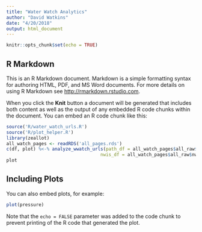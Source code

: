 ```yaml
---
title: "Water Watch Analytics"
author: "David Watkins"
date: "4/20/2018"
output: html_document
---
```


```r
knitr::opts_chunk$set(echo = TRUE)
```

## R Markdown

This is an R Markdown document. Markdown is a simple formatting syntax for authoring HTML, PDF, and MS Word documents. For more details on using R Markdown see <http://rmarkdown.rstudio.com>.

When you click the **Knit** button a document will be generated that includes both content as well as the output of any embedded R code chunks within the document. You can embed an R code chunk like this:

```r
source('R/water_watch_urls.R')
source('R/plot_helper.R')
library(zeallot)
all_watch_pages <- readRDS('all_pages.rds')
c(df, plot) %<-% analyze_wwatch_urls(path_df = all_watch_pages$all_raw$wwatch, 
                                   nwis_df = all_watch_pages$all_raw$nwis)
plot
```

## Including Plots

You can also embed plots, for example:

```r
plot(pressure)
```

Note that the `echo = FALSE` parameter was added to the code chunk to prevent printing of the R code that generated the plot.
